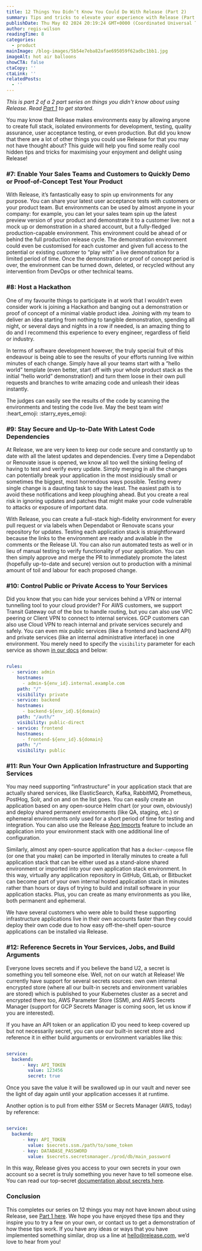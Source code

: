 ```yaml
---
title: 12 Things You Didn’t Know You Could Do With Release (Part 2)
summary: Tips and tricks to elevate your experience with Release (Part 2)
publishDate: Thu May 02 2024 20:19:24 GMT+0000 (Coordinated Universal Time)
author: regis-wilson
readingTime: 8
categories:
  - product
mainImage: /blog-images/5b54e7eba82afae695059f62adbc1bb1.jpg
imageAlt: hot air balloons
showCTA: false
ctaCopy: ''
ctaLink: ''
relatedPosts:
  - ''
---
```


‍_This is part 2 of a 2 part series on things you didn't know about using Release. Read_ [_Part 1_](https://release.com/blog/12-things-you-didnt-know-you-could-do-with-release-part-1) _to get started._

You may know that Release makes environments easy by allowing anyone to create full stack, isolated environments for development, testing, quality assurance, user acceptance testing, or even production. But did you know that there are a lot of other things you could use Release for that you may not have thought about? This guide will help you find some really cool hidden tips and tricks for maximising your enjoyment and delight using Release!

### #7: Enable Your Sales Teams and Customers to Quickly Demo or Proof-of-Concept Test Your Product

With Release, it’s fantastically easy to spin up environments for any purpose. You can share your latest user acceptance tests with customers or your product team. But environments can be used by almost anyone in your company: for example, you can let your sales team spin up the latest preview version of your product and demonstrate it to a customer live: not a mock up or demonstration in a shared account, but a fully-fledged production-capable environment. This environment could be ahead of or behind the full production release cycle. The demonstration environment could even be customised for each customer and given full access to the potential or existing customer to “play with” a live demonstration for a limited period of time. Once the demonstration or proof of concept period is over, the environment can be turned down, deleted, or recycled without any intervention from DevOps or other technical teams.

### #8: Host a Hackathon

One of my favourite things to participate in at work that I wouldn’t even consider work is joining a Hackathon and banging out a demonstration or proof of concept of a minimal viable product idea. Joining with my team to deliver an idea starting from nothing to tangible demonstration, spending all night, or several days and nights in a row if needed, is an amazing thing to do and I recommend this experience to every engineer, regardless of field or industry.

In terms of software development however, the truly special fruit of this endeavour is being able to see the results of your efforts running live within minutes of each change. Simply have all your teams start with a “hello world” template (even better, start off with your whole product stack as the initial “hello world” demonstration!) and turn them loose in their own pull requests and branches to write amazing code and unleash their ideas instantly.

The judges can easily see the results of the code by scanning the environments and testing the code live. May the best team win! :heart\_emoji: :starry\_eyes\_emoji:

### #9: Stay Secure and Up-to-Date With Latest Code Dependencies

At Release, we are very keen to keep our code secure and constantly up to date with all the latest updates and dependencies. Every time a Dependabot or Renovate issue is opened, we know all too well the sinking feeling of having to test and verify every update. Simply merging in all the changes can potentially break your application in the most insidiously small or sometimes the biggest, most horrendous ways possible. Testing every single change is a daunting task to say the least. The easiest path is to avoid these notifications and keep ploughing ahead. But you create a real risk in ignoring updates and patches that might make your code vulnerable to attacks or exposure of important data.

With Release, you can create a full-stack high-fidelity environment for every pull request or via labels when Dependabot or Renovate scans your repository for updates. Testing each application stack is straightforward because the links to the environment are ready and available in the comments or the Release UI. You can also run automated tests as well or in lieu of manual testing to verify functionality of your application. You can then simply approve and merge the PR to immediately promote the latest (hopefully up-to-date and secure) version out to production with a minimal amount of toil and labour for each proposed change.

### #10: Control Public or Private Access to Your Services

Did you know that you can hide your services behind a VPN or internal tunnelling tool to your cloud provider? For AWS customers, we support Transit Gateway out of the box to handle routing, but you can also use VPC peering or Client VPN to connect to internal services. GCP customers can also use Cloud VPN to reach internal and private services securely and safely. You can even mix public services (like a frontend and backend API) and private services (like an internal administrative interface) in one environment. You merely need to specify the <code inline>visibility</code> parameter for each service as shown [in our docs](https://docs.release.com/reference-documentation/application-settings/application-template/schema-definition#rules-1) and below:

```yaml

rules:
  - service: admin
    hostnames:
      - admin-${env_id}.internal.example.com
    path: "/"
    visibility: private
  - service: backend
    hostnames:
      - backend-${env_id}.${domain}
    path: "/auth/"
    visibility: public-direct
  - service: frontend
    hostnames:
      - frontend-${env_id}.${domain}
    path: "/"
    visibility: public

```

### #11: Run Your Own Application Infrastructure and Supporting Services

You may need supporting “infrastructure” in your application stack that are actually shared services, like ElasticSearch, Kafka, RabbitMQ, Prometheus, PostHog, Solr, and on and on the list goes. You can easily create an application based on any open-source Helm chart (or your own, obviously) and deploy shared permanent environments (like QA, staging, etc.) or ephemeral environments only used for a short period of time for testing and integration. You can also use the Release [App Imports](https://docs.release.com/reference-documentation/application-settings/application-template/schema-definition#app-imports) feature to include an application into your environment stack with one additional line of configuration.

Similarly, almost any open-source application that has a <code inline>docker-compose</code> file (or one that you make) can be imported in literally minutes to create a full application stack that can be either used as a stand-alone shared environment or imported into your own application stack environment. In this way, virtually any application repository in GitHub, GitLab, or Bitbucket can become part of your own internal hosted application stack in minutes rather than hours or days of trying to build and install software in your application stacks. Plus, you can create as many environments as you like, both permanent and ephemeral.

We have several customers who were able to build these supporting infrastructure applications live in their own accounts faster than they could deploy their own code due to how easy off-the-shelf open-source applications can be installed via Release.

### #12: Reference Secrets in Your Services, Jobs, and Build Arguments

Everyone loves secrets and if you believe the band U2, a secret is something you tell someone else. Well, not on our watch at Release! We currently have support for several secrets sources: own own internal encrypted store (where all our built-in secrets and environment variables are stored) which is published to your Kubernetes cluster as a secret and encrypted there too, AWS Parameter Store (SSM), and AWS Secrets Manager (support for GCP Secrets Manager is coming soon, let us know if you are interested).

If you have an API token or an application ID you need to keep covered up but not necessarily secret, you can use our built-in secret store and reference it in either build arguments or environment variables like this:

```yaml

service:
  backend:
      - key: API_TOKEN
        value: 123456
        secret: true

```

Once you save the value it will be swallowed up in our vault and never see the light of day again until your application accesses it at runtime.

Another option is to pull from either SSM or Secrets Manager (AWS, today) by reference:

```yaml

service:
  backend:
      - key: API_TOKEN
        value: $secrets.ssm./path/to/some_token
      - key: DATABASE_PASSWORD
        value: $secrets.secretsmanager./prod/db/main_password

```

In this way, Release gives you access to your own secrets in your own account so a secret is truly something you never have to tell someone else. You can read our top-secret [documentation about secrets here](https://docs.release.com/reference-documentation/environment-settings/environment-specific-environment-variables/secrets).

### Conclusion

This completes our series on 12 things you may not have known about using Release, see [Part 1 here](https://release.com/blog/12-things-you-didnt-know-you-could-do-with-release-part-1). We hope you have enjoyed these tips and they inspire you to try a few on your own, or contact us to get a demonstration of how these tips work. If you have any ideas or ways that you have implemented something similar, drop us a line at [hello@release.com](mailto:hello@release.com), we’d love to hear from you!